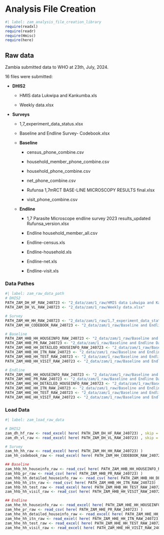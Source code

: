 # Analysis File Creation {#sec-fcreate-zam}

```r
#| label: zam_analysis_file_creation_library
require(readxl)
require(readr)
require(Hmisc)
require(here)
```

## Raw data

Zambia submitted data to WHO at 23th, July, 2024.

16 files were submitted:

-   **DHIS2**

    -   HMIS data Lukwipa and Kankumba.xls

    -   Weekly data.xlsx

-   **Surveys**

    -   1,7_experiment_data_status.xlsx

    -   Baseline and Endline Survey- Codebook.xlsx

    -   **Baseline**

        -   census_phone_combine.csv

        -   household_member_phone_combine.csv

        -   household_phone_combine.csv

        -   net_phone_combine.csv

        -   Rufunsa 1,7mRCT BASE-LINE MICROSCOPY RESULTS final.xlsx

        -   visit_phone_combine.csv

    -   **Endline**

        -   1,7 Parasite Microscope endline survey 2023 results_updated Rufunsa_version.xlsx

        -   Endline household_member_all.csv

        -   Endline-census.xls

        -   Endline-household.xls

        -   Endline-net.xls

        -   Endline-visit.xls

###  Data Pathes

```r
#| label: zam_raw_data_path
# DHIS2
PATH_ZAM_DH_HF_RAW_240723 <- "2_data/zam/1_raw/HMIS data Lukwipa and Kankumba.xls"
PATH_ZAM_DH_VL_RAW_240723 <- "2_data/zam/1_raw/Weekly data.xlsx"

# Survey
PATH_ZAM_HH_HH_RAW_240723 <- "2_data/zam/1_raw/1,7_experiment_data_status.xlsx"
PATH_ZAM_HH_CODEBOOK_RAW_240723 <- "2_data/zam/1_raw/Baseline and Endline Survey- Codebook.xlsx"

# Baseline
PATH_ZAM_HHB_HH_HOUSEINFO_RAW_240723 <- "2_data/zam/1_raw/Baseline and Endline Data/Baseline Survey Dataset/census_phone_combine.csv"
PATH_ZAM_HHB_PR_RAW_240723 <- "2_data/zam/1_raw/Baseline and Endline Data/Baseline Survey Dataset/household_member_phone_combine.csv"
PATH_ZAM_HHB_HH_DETAILED_HOUSEINFO_RAW_240723 <- "2_data/zam/1_raw/Baseline and Endline Data/Baseline Survey Dataset/household_phone_combine.csv"
PATH_ZAM_HHB_HH_ITN_RAW_240723 <- "2_data/zam/1_raw/Baseline and Endline Data/Baseline Survey Dataset/net_phone_combine.csv"
PATH_ZAM_HHB_HH_TEST_RAW_240723 <- "2_data/zam/1_raw/Baseline and Endline Data/Baseline Survey Dataset/Rufunsa 1,7mRCT BASE-LINE MICROSCOPY RESULTS final.xlsx"
PATH_ZAM_HHB_HH_VISIT_RAW_240723 <- "2_data/zam/1_raw/Baseline and Endline Data/Baseline Survey Dataset/visit_phone_combine.csv"

# Endline
PATH_ZAM_HHE_HH_HOUSEINFO_RAW_240723 <- "2_data/zam/1_raw/Baseline and Endline Data/Endline Survey Dataset/Endline-census.xls"
PATH_ZAM_HHE_PR_RAW_240723 <- "2_data/zam/1_raw/Baseline and Endline Data/Endline Survey Dataset/Endline household_member_all.csv"
PATH_ZAM_HHE_HH_DETAILED_HOUSEINFO_RAW_240723 <- "2_data/zam/1_raw/Baseline and Endline Data/Endline Survey Dataset/Endline-household.xls"
PATH_ZAM_HHE_HH_ITN_RAW_240723 <- "2_data/zam/1_raw/Baseline and Endline Data/Endline Survey Dataset/Endline-net.xls"
PATH_ZAM_HHE_HH_TEST_RAW_240723 <- "2_data/zam/1_raw/Baseline and Endline Data/Endline Survey Dataset/1,7 Parasite Microscope endline survey 2023 results_updated Rufunsa_version.xlsx"
PATH_ZAM_HHE_HH_VISIT_RAW_240723 <- "2_data/zam/1_raw/Baseline and Endline Data/Endline Survey Dataset/Endline-visit.xls"

```

### Load Data

```r
#| label: zam_load_raw_data

# DHIS2
zam_dh_hf_raw <- read_excel( here( PATH_ZAM_DH_HF_RAW_240723) , skip = 1)
zam_dh_vl_raw <- read_excel( here( PATH_ZAM_DH_VL_RAW_240723) , skip = 2)

# Survey
zam_hh_hh_raw <- read_excel( here( PATH_ZAM_HH_HH_RAW_240723) )
zam_hh_codebook_raw <- read_excel( here( PATH_ZAM_HH_CODEBOOK_RAW_240723) )

## Baseline
zam_hhb_hh_houseinfo_raw <- read_csv( here( PATH_ZAM_HHB_HH_HOUSEINFO_RAW_240723) )
zam_hhb_pr_raw <- read_csv( here( PATH_ZAM_HHB_PR_RAW_240723) )
zam_hhb_hh_detailed_houseinfo_raw <- read_csv( here( PATH_ZAM_HHB_HH_DETAILED_HOUSEINFO_RAW_240723) )
zam_hhb_hh_itn_raw <- read_csv( here( PATH_ZAM_HHB_HH_ITN_RAW_240723) )
zam_hhb_hh_test_raw <- read_excel( here( PATH_ZAM_HHB_HH_TEST_RAW_240723) )
zam_hhb_hh_visit_raw <- read_csv( here( PATH_ZAM_HHB_HH_VISIT_RAW_240723) )

## Endline
zam_hhe_hh_houseinfo_raw <- read_excel( here( PATH_ZAM_HHE_HH_HOUSEINFO_RAW_240723) )
zam_hhe_pr_raw <- read_csv( here( PATH_ZAM_HHE_PR_RAW_240723) )
zam_hhe_hh_detailed_houseinfo_raw <- read_excel( here( PATH_ZAM_HHE_HH_DETAILED_HOUSEINFO_RAW_240723) )
zam_hhe_hh_itn_raw <- read_excel( here( PATH_ZAM_HHE_HH_ITN_RAW_240723) )
zam_hhe_hh_test_raw <- read_excel( here( PATH_ZAM_HHE_HH_TEST_RAW_240723) )
zam_hhe_hh_visit_raw <- read_excel( here( PATH_ZAM_HHE_HH_VISIT_RAW_240723) )
```
